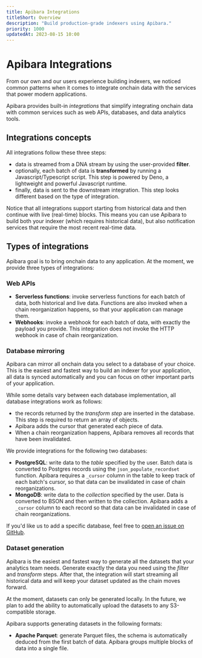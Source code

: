 ```yaml
---
title: Apibara Integrations
titleShort: Overview
description: "Build production-grade indexers using Apibara."
priority: 1000
updatedAt: 2023-08-15 10:00
---
```


# Apibara Integrations

From our own and our users experience building indexers, we noticed common
patterns when it comes to integrate onchain data with the services that power
modern applications.

Apibara provides built-in _integrations_ that simplify integrating onchain data
with common services such as web APIs, databases, and data analytics tools.


## Integrations concepts

All integrations follow these three steps:

 - data is streamed from a DNA stream by using the user-provided **filter**.
 - optionally, each batch of data is **transformed** by running a
   Javascript/Typescript script. This step is powered by Deno, a lightweight
   and powerful Javascript runtime.
 - finally, data is sent to the downstream integration. This step looks
   different based on the type of integration.

Notice that all integrations support starting from historical data and then
continue with live (real-time) blocks. This means you can use Apibara to build
both your indexer (which requires historical data), but also notification
services that require the most recent real-time data.


## Types of integrations

Apibara goal is to bring onchain data to any application. At the moment, we
provide three types of integrations:


### Web APIs

 - **Serverless functions**: invoke serverless functions for each batch of
   data, both historical and live data. Functions are also invoked when a chain
   reorganization happens, so that your application can manage them.
 - **Webhooks**: invoke a webhook for each batch of data, with exactly the payload
 you provide. This integration does not invoke the HTTP webhook in case of
 chain reorganization.


### Database mirroring

Apibara can mirror all onchain data you select to a database of your choice.
This is the easiest and fastest way to build an indexer for your application,
all data is synced automatically and you can focus on other important parts
of your application.

While some details vary between each database implementation, all database
integrations work as follows:

 - the records returned by the _transform step_ are inserted in the database.
 This step is required to return an array of objects.
 - Apibara adds the cursor that generated each piece of data.
 - When a chain reorganization happens, Apibara removes all records that have
 been invalidated.

We provide integrations for the following two databases:

 - **PostgreSQL**: write data to the _table_ specified by the user. Batch data
   is converted to Postgres records using the `json_populate_recordset`
   function. Apibara requires a `_cursor` column in the table to keep track of
   each batch's cursor, so that data can be invalidated in case of chain
   reorganizations.
 - **MongoDB**: write data to the _collection_ specified by the user. Data is
   converted to BSON and then written to the collection. Apibara adds a
   `_cursor` column to each record so that data can be invalidated in case of
   chain reorganizations.

If you'd like us to add a specific database, feel free to [open an issue on
GitHub](https://github.com/apibara/dna/issues).


### Dataset generation

Apibara is the easiest and fastest way to generate all the datasets that your
analytics team needs. Generate exactly the data you need using the _filter_ and
_transform_ steps. After that, the integration will start streaming all
historical data and will keep your dataset updated as the chain moves forward.

At the moment, datasets can only be generated locally. In the future, we plan
to add the ability to automatically upload the datasets to any S3-compatible
storage.

Apibara supports generating datasets in the following formats:

 - **Apache Parquet**: generate Parquet files, the schema is automatically
   deduced from the first batch of data. Apibara groups multiple blocks of data
   into a single file.

